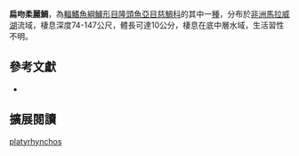 {{Speciesbox
| name = 扁吻柔麗鯛
| status = LC
| status_system = IUCN3.1
| image = 
| image_width = 260px
| image_caption = 
| genus = Placidochromis
| species = platyrhynchos
| authority = [[Hanssens|Hanssens]], 2004
| synonyms = 
}}
'''扁吻柔麗鯛'''，為[[輻鰭魚綱|輻鰭魚綱]][[鱸形目|鱸形目]][[隆頭魚亞目|隆頭魚亞目]][[慈鯛科|慈鯛科]]的其中一[[種|種]]，分布於[[非洲|非洲]][[馬拉威湖|馬拉威湖]]流域，棲息深度74-147公尺，體長可達10公分，棲息在底中層水域，生活習性不明。

== 參考文獻 ==
*{{FishBase_species|genus=Placidochromis|species=platyrhynchos|year=2013|month=4}}

== 擴展閱讀 ==
{{refbegin}}
{{wikispecies-inline|Placidochromis platyrhynchos|扁吻柔麗鯛}}
{{refend}}
{{Taxonbar|from=Q6416814}}

[[Category:柔麗鯛屬|platyrhynchos]]


{{鱸形目小作品}}